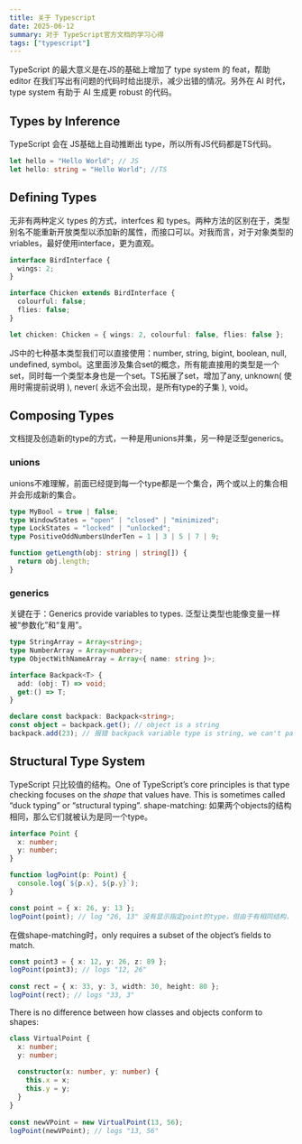 ```yaml
---
title: 关于 Typescript
date: 2025-06-12
summary: 对于 TypeScript官方文档的学习心得
tags: ["typescript"]
---
```


TypeScript 的最大意义是在JS的基础上增加了 type system 的 feat，帮助 editor 在我们写出有问题的代码时给出提示，减少出错的情况。另外在 AI 时代，type system 有助于 AI 生成更 robust 的代码。

## Types by Inference

TypeScript 会在 JS基础上自动推断出 type，所以所有JS代码都是TS代码。
```typescript
let hello = "Hello World"; // JS
let hello: string = "Hello World"; //TS
```

## Defining Types

无非有两种定义 types 的方式，interfces 和 types。两种方法的区别在于，类型别名不能重新开放类型以添加新的属性，而接口可以。对我而言，对于对象类型的 vriables，最好使用interface，更为直观。
```typescript
interface BirdInterface {
  wings: 2;
}

interface Chicken extends BirdInterface {
  colourful: false;
  flies: false;
}

let chicken: Chicken = { wings: 2, colourful: false, flies: false };
```

JS中的七种基本类型我们可以直接使用：number, string, bigint, boolean, null, undefined, symbol。这里面涉及集合set的概念，所有能直接用的类型是一个set，同时每一个类型本身也是一个set。TS拓展了set，增加了any, unknown( 使用时需提前说明 ), never( 永远不会出现，是所有type的子集 ), void。

## Composing Types

文档提及创造新的type的方式，一种是用unions并集，另一种是泛型generics。

### unions

unions不难理解，前面已经提到每一个type都是一个集合，两个或以上的集合相并会形成新的集合。

```typescript
type MyBool = true | false;
type WindowStates = "open" | "closed" | "minimized";
type LockStates = "locked" | "unlocked";
type PositiveOddNumbersUnderTen = 1 | 3 | 5 | 7 | 9;

function getLength(obj: string | string[]) {
  return obj.length;
}
```

### generics

关键在于：Generics provide variables to types. 泛型让类型也能像变量一样被“参数化”和“复用”。
```typescript
type StringArray = Array<string>;
type NumberArray = Array<number>;
type ObjectWithNameArray = Array<{ name: string }>;

interface Backpack<T> {
  add: (obj: T) => void;
  get:() => T;
}

declare const backpack: Backpack<string>;
const object = backpack.get(); // object is a string
backpack.add(23); // 报错 backpack variable type is string, we can't pass a number to add function
```

## Structural Type System

TypeScript 只比较值的结构。One of TypeScript’s core principles is that type checking focuses on the *shape* that values have. This is sometimes called “duck typing” or “structural typing”. 
shape-matching: 如果两个objects的结构相同，那么它们就被认为是同一个type。

```typescript
interface Point {
  x: number;
  y: number;
}

function logPoint(p: Point) {
  console.log(`${p.x}, ${p.y}`);
}

const point = { x: 26, y: 13 };
logPoint(point); // log "26, 13" 没有显示指定point的type，但由于有相同结构，ts判断属同一个类型
```

在做shape-matching时，only requires a subset of the object’s fields to match.
```typescript
const point3 = { x: 12, y: 26, z: 89 };
logPoint(point3); // logs "12, 26"
 
const rect = { x: 33, y: 3, width: 30, height: 80 };
logPoint(rect); // logs "33, 3"
```

There is no difference between how classes and objects conform to shapes:

```typescript
class VirtualPoint {
  x: number;
  y: number;
 
  constructor(x: number, y: number) {
    this.x = x;
    this.y = y;
  }
}
 
const newVPoint = new VirtualPoint(13, 56);
logPoint(newVPoint); // logs "13, 56"
```
